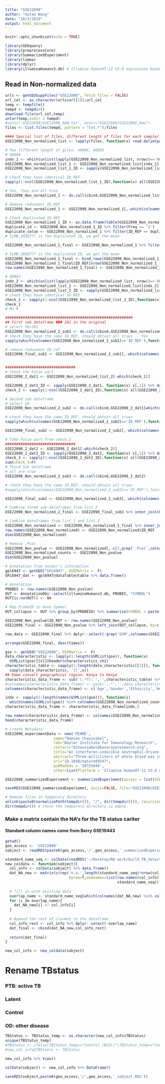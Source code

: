```yaml
---
title: "GSE22098"
author: "Xutao Wang"
date: "10/3/2019"
output: html_document
---
```


```r
knitr::opts_chunk$set(echo = TRUE)
```

```r
library(GEOquery)
library(preprocessCore)
library(SummarizedExperiment)
library(limma)
library(dplyr)
library(illuminaHumanv3.db) # Illumina HumanHT-12 V3.0 expression beadchip
```

## Read in Non-normalized data
```r
urls <- getGEOSuppFiles("GSE22098", fetch_files = FALSE)
url_cel <- as.character(urls$url[1]);url_cel
temp <- tempfile()
tempd <- tempdir()
download.file(url_cel,temp)
untar(temp,exdir = tempd)
#untar('GSE22098/GSE22098_RAW.tar', exdir="GSE22098/GSE22098_Raw")
files <- list.files(tempd, pattern = "txt.*");files

#### Special list of files, different length of files for each sample/file
GSE22098_Non_normalized_list <- lapply(files, function(x) read.delim(paste0(tempd,'/',x), header=TRUE, col.names = c('ID_REF',gsub('_.*','',x),paste0(gsub('_.*','',x),'.Pval'))))
```


```r
# Two fifferent length of giles: 48804, 48803
# 48804
indx_1 <- which(unlist(lapply(GSE22098_Non_normalized_list, nrow))=='48804')
GSE22098_Non_normalized_list_1 <- GSE22098_Non_normalized_list[indx_1]
GSE22098_Non_normalized_list_1_ID <- sapply(GSE22098_Non_normalized_list_1, function(x) x[,1]) %>% data.frame()

# check they have identical ID_REF
sapply(1:ncol(GSE22098_Non_normalized_list_1_ID),function(x) all(GSE22098_Non_normalized_list_1_ID[,1]==GSE22098_Non_normalized_list_1_ID[,x]))

# Yes, they are all true
GSE22098_Non_normalized_1 <- do.call(cbind,GSE22098_Non_normalized_list_1)

# Remove redundant ID_REF
GSE22098_Non_normalized_1 <- GSE22098_Non_normalized_1[,-which(colnames(GSE22098_Non_normalized_1) %in% 'ID_REF')[-1]]

# Check duplicated ID_REF
GSE22098_Non_normalized_1_ID <- as.data.frame(table(GSE22098_Non_normalized_1$ID_REF))
duplicate_id <- GSE22098_Non_normalized_1_ID %>% filter(Freq == '2')
duplicate_value <- GSE22098_Non_normalized_1 %>% filter(ID_REF == duplicate_id$Var1)
# ILMN_2038777 is the duplicated ID, we get the mean

GSE22098_Non_normalized_1_final <- GSE22098_Non_normalized_1 %>% filter(ID_REF !=duplicate_id$Var1)

# ILMN_2038777 is the duplicated ID, we get the mean 
GSE22098_Non_normalized_1_final <- bind_rows(GSE22098_Non_normalized_1_final,apply(duplicate_value[,-1],2,mean))
GSE22098_Non_normalized_1_final$ID_REF[nrow(GSE22098_Non_normalized_1_final)] <- as.character(duplicate_id$Var1)
row.names(GSE22098_Non_normalized_1_final) <- GSE22098_Non_normalized_1_final$ID_REF
```


```r
# 48803
indx_2 <- which(unlist(lapply(GSE22098_Non_normalized_list, nrow))=='48803')
GSE22098_Non_normalized_list_2 <- GSE22098_Non_normalized_list[indx_2]
GSE22098_Non_normalized_list_2_ID <- sapply(GSE22098_Non_normalized_list_2, function(x) x[,1]) %>% data.frame()
# check they have identical ID_REF
check_1 <- sapply(1:ncol(GSE22098_Non_normalized_list_2_ID),function(x) all(GSE22098_Non_normalized_list_2_ID[,1]==GSE22098_Non_normalized_list_2_ID[,x]))
check_1
# No #

##########################################################
## First sub dataframe ### 261 in the original
# select 59/261
GSE22098_Non_normalized_2_sub1 <- do.call(cbind,GSE22098_Non_normalized_list_2[which(check_1)])
# check they have the same ID_REF, should obtain all trues -- Yes
sapply(which(colnames(GSE22098_Non_normalized_2_sub1)=='ID_REF'),function(x) all(GSE22098_Non_normalized_2_sub1[,1]==GSE22098_Non_normalized_2_sub1[,x]))

# remove redundant ID_ref
GSE22098_final_sub1 <- GSE22098_Non_normalized_2_sub1[,-which(colnames(GSE22098_Non_normalized_2_sub1)=='ID_REF')[-1]]


################################
# Check the False part
GSE22098_2_dat1 <- GSE22098_Non_normalized_list_2[-which(check_1)]

GSE22098_2_dat1_ID <- sapply(GSE22098_2_dat1, function(x) x[,1]) %>% data.frame()
check_2 <- sapply(1:ncol(GSE22098_2_dat1_ID),function(x) all(GSE22098_2_dat1_ID[,1]==GSE22098_2_dat1_ID[,x]));check_2

# Second sub dataframe 
# select 18
GSE22098_Non_normalized_2_sub2 <- do.call(cbind,GSE22098_2_dat1[which(check_2)])

# check they have the same ID_REF, should obtain all trues
sapply(which(colnames(GSE22098_Non_normalized_2_sub2)=='ID_REF'),function(x) all(GSE22098_Non_normalized_2_sub2[,1]==GSE22098_Non_normalized_2_sub2[,x]))

GSE22098_final_sub2 <- GSE22098_Non_normalized_2_sub2[,-which(colnames(GSE22098_Non_normalized_2_sub2)=='ID_REF')[-1]]

# Take False part from check-2
################################
GSE22098_2_dat2 <- GSE22098_2_dat1[-which(check_2)]
GSE22098_2_dat2_ID <- sapply(GSE22098_2_dat2, function(x) x[,1]) %>% data.frame()
check_3 <- sapply(1:ncol(GSE22098_2_dat2_ID),function(x) all(GSE22098_2_dat2_ID[,1]==GSE22098_2_dat2_ID[,x]));check_3
sum(check_3=F)
# Third Sub dataframe
# all are true
GSE22098_Non_normalized_2_sub3 <- do.call(cbind,GSE22098_2_dat2)

# check they have the same ID_REF, should obtain all trues
#sapply(which(colnames(GSE22098_Non_normalized_2_sub3)=='ID_REF'),function(x) all(GSE22098_Non_normalized_2_sub3[,1]==GSE22098_Non_normalized_2_sub3[,x]))

GSE22098_final_sub3 <- GSE22098_Non_normalized_2_sub3[,-which(colnames(GSE22098_Non_normalized_2_sub3)=='ID_REF')[-1]]

# Combine three sub-dataframes from list 2
GSE22098_Non_normalized_2_final <- GSE22098_final_sub1 %>% inner_join(GSE22098_final_sub2, by= c('ID_REF'="ID_REF")) %>% inner_join(GSE22098_final_sub3, by= c('ID_REF'="ID_REF")) 

```

```r
# Combine dataframes from list 1 and list 2
GSE22098_Non_normalized <- GSE22098_Non_normalized_1_final %>% inner_join(GSE22098_Non_normalized_2_final, by= c('ID_REF'="ID_REF")) %>% data.frame()
row.names(GSE22098_Non_normalized) <- GSE22098_Non_normalized$ID_REF
dim(GSE22098_Non_normalized)
```

```r
# Remove .Pval
GSE22098_Non_pvalue <- GSE22098_Non_normalized[,-c(1,grep('.Pval',colnames(GSE22098_Non_normalized)))]
GSE22098_Non_normalized_counts <- GSE22098_Non_pvalue
dim(GSE22098_Non_pvalue)
```

```r
# Annotation from vendor's information
gpl6947 <- getGEO("GPL6947", GSEMatrix =  F)
GPL6947_dat <- gpl6947@dataTable@table %>% data.frame()

# Annotation
PROBES <- row.names(GSE22098_Non_pvalue) 
OUT <- AnnotationDbi::select(illuminaHumanv3.db, PROBES, "SYMBOL")
OUT[is.na(OUT)] <- NA

# Map ProbeID to Gene Symbol 
OUT_collapse <- OUT %>% group_by(PROBEID) %>% summarise(SYMBOL = paste(SYMBOL, collapse="///"), times = length(unlist(strsplit(SYMBOL, "///")))) 

GSE22098_Non_pvalue$ID_REF <- row.names(GSE22098_Non_pvalue)
GSE22098_final <- GSE22098_Non_pvalue %>% left_join(OUT_collapse, by=c('ID_REF'="PROBEID")) %>% left_join(GPL6947_dat, by = c('ID_REF'='ID')) 

row_data <- GSE22098_final %>% dplyr::select(-grep('GSM',colnames(GSE22098_final))) %>% DataFrame()

arrange(GSE22098_final, desc(times))
```

```r
gse <- getGEO("GSE22098", GSEMatrix =  F)
data_characteristic <- lapply(1:length(GSMList(gse)), function(x)  
  GSMList(gse)[[x]]@header$characteristics_ch1)
characteristic_table <- sapply(1:length(data_characteristic[[1]]), function(x) 
  sapply(data_characteristic, '[[',x)) 
## Demo convert geographical region: Kenya to Kenya
characteristic_data_frame <- sub('(.*?): ','',characteristic_table) %>% DataFrame()
#colnames(characteristic_data_frame) <- gsub(':.*','',data_characteristic[[1]])
colnames(characteristic_data_frame) <- c('Age','Gender','Ethnicity','HealthControl')

indx <- sapply(1:length(names(GSMList(gse))), function(i) 
  which(names(GSMList(gse)) %in% colnames(GSE22098_Non_normalized_counts)[i]));indx
characteristic_data_frame <- characteristic_data_frame[indx,]

row.names(characteristic_data_frame) <- colnames(GSE22098_Non_normalized_counts)
head(characteristic_data_frame)
```

```r
# Create Metadata
GSE22098_experimentData <- new('MIAME',
                      name="Damien Chaussabel",
                      lab="Baylor Institute for Immunology Research",
                      contact="DChaussabel@benaroyaresearch.org",
                      title="An interferon-inducible neutrophil-driven blood transcriptional signature in human tuberculosis",
                      abstract="Three milliliters of whole blood was collected in Tempus tubes from 12 pediatric streptococcus, 40 pediatric staphylococcus, 31 still’s disease, 82 pediatric systemic lupus erythematosus (SLE) and 28 adult SLE patients. RNA was extracted and globin reduced.",
                      url="10.1038/nature09247",
                      pubMedIds = '20725040',
                      other=list(Platform = 'Illumina HumanHT-12 V3.0 expression beadchip'))

GSE22098_summarizedExperiemnt <- SummarizedExperiment(assays = list(GSE22098_Non_normalized_counts= as.matrix(GSE22098_Non_normalized_counts)), colData = characteristic_data_frame, rowData = row_data, metadata = list(GSE22098_experimentData)); GSE22098_summarizedExperiemnt
```

```r
saveRDS(GSE22098_summarizedExperiemnt, ascii=FALSE, file='GSE22098/GSE22098_summarizedExperiemnt.RDS')

# Remove files in temporary directory
unlink(paste0(normalizePath(tempdir()), "/", dir(tempdir())), recursive = TRUE)
dir(tempdir()) # check the temporary directory is empty
```

### Make a matrix contain the NA's for the TB status cariter
#### Standard column names come from Berry GSE19443
```r
getwd()
geo_access <- 'GSE22098'
sobject <- readRDS(paste0(geo_access,'/',geo_access,'_summarizedExperiemnt.RDS'))
```

```r
standard_name_seq <- colData(readRDS('~/Desktop/RA work/build_TB_data/Signatures/Berry/GSE19443/GSE19443_summarizedExperiemnt.RDS')) %>% data.frame() %>% colnames
new_coldata <- function(sobject){
  col_info <- colData(sobject) %>% data.frame()
  dat_NA_new <- matrix(c(rep('n.a.',length(standard_name_seq)*nrow(col_info))),ncol=length(standard_name_seq),
                             byrow=T,dimnames=list(row.names(col_info),
                                                   standard_name_seq)) %>% data.frame()
  
  # fill in with existing data
  overlap_name <- standard_name_seq[which(colnames(dat_NA_new) %in% colnames(col_info))]
  for (i in overlap_name){
    dat_NA_new[i] <- col_info[i]
  }
  
  # Append the rest of cloumns to the dataframe
  col_info_rest <- col_info %>% dplyr::select(-overlap_name)
  dat_final <- cbind(dat_NA_new,col_info_rest)
  
  return(dat_final)
}

new_col_info <- new_coldata(sobject)

```

# Rename TBstatus
### PTB: active TB
### Latent
### Control
### OD: other disease
```r
TBStatus <- TBStatus_temp <- as.character(new_col_info$TBStatus)
unique(TBStatus_temp)
#TBStatus <- ifelse(TBStatus_temp=="Control (BCG+)"|TBStatus_temp=="Control (BCG-)","Control",TBStatus_temp)
#new_col_info$TBStatus <- TBStatus

new_col_info %>% View()

colData(sobject) <- new_col_info %>% DataFrame()

saveRDS(sobject,paste0(geo_access,'/',geo_access,'_sobject.RDS'))

```


